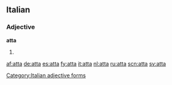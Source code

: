 ==Italian==

===Adjective===
'''atta''' {{f}}

# {{feminine of|[[atto]]}}
[[Category:Italian adjective forms]]

[[af:atta]]
[[de:atta]]
[[es:atta]]
[[fy:atta]]
[[it:atta]]
[[nl:atta]]
[[ru:atta]]
[[scn:atta]]
[[sv:atta]]